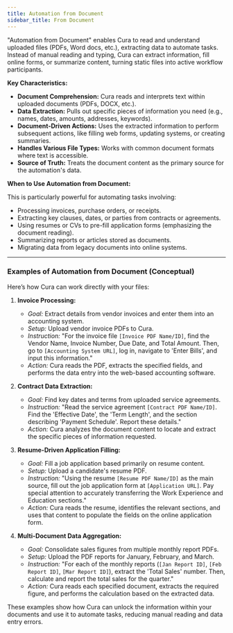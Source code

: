 ```yaml
---
title: Automation from Document
sidebar_title: From Document
---
```


"Automation from Document" enables Cura to read and understand uploaded files (PDFs, Word docs, etc.), extracting data to automate tasks. Instead of manual reading and typing, Cura can extract information, fill online forms, or summarize content, turning static files into active workflow participants.

**Key Characteristics:**

*   **Document Comprehension:** Cura reads and interprets text within uploaded documents (PDFs, DOCX, etc.).
*   **Data Extraction:** Pulls out specific pieces of information you need (e.g., names, dates, amounts, addresses, keywords).
*   **Document-Driven Actions:** Uses the extracted information to perform subsequent actions, like filling web forms, updating systems, or creating summaries.
*   **Handles Various File Types:** Works with common document formats where text is accessible.
*   **Source of Truth:** Treats the document content as the primary source for the automation's data.

**When to Use Automation from Document:**

This is particularly powerful for automating tasks involving:

*   Processing invoices, purchase orders, or receipts.
*   Extracting key clauses, dates, or parties from contracts or agreements.
*   Using resumes or CVs to pre-fill application forms (emphasizing the document reading).
*   Summarizing reports or articles stored as documents.
*   Migrating data from legacy documents into online systems.

---

### Examples of Automation from Document (Conceptual)

Here’s how Cura can work directly with your files:

1.  **Invoice Processing:**
    *   *Goal:* Extract details from vendor invoices and enter them into an accounting system.
    *   *Setup:* Upload vendor invoice PDFs to Cura.
    *   *Instruction:* "For the invoice file `[Invoice PDF Name/ID]`, find the Vendor Name, Invoice Number, Due Date, and Total Amount. Then, go to `[Accounting System URL]`, log in, navigate to 'Enter Bills', and input this information."
    *   *Action:* Cura reads the PDF, extracts the specified fields, and performs the data entry into the web-based accounting software.

2.  **Contract Data Extraction:**
    *   *Goal:* Find key dates and terms from uploaded service agreements.
    *   *Instruction:* "Read the service agreement `[Contract PDF Name/ID]`. Find the 'Effective Date', the 'Term Length', and the section describing 'Payment Schedule'. Report these details."
    *   *Action:* Cura analyzes the document content to locate and extract the specific pieces of information requested.

3.  **Resume-Driven Application Filling:**
    *   *Goal:* Fill a job application based primarily on resume content.
    *   *Setup:* Upload a candidate's resume PDF.
    *   *Instruction:* "Using the resume `[Resume PDF Name/ID]` as the main source, fill out the job application form at `[Application URL]`. Pay special attention to accurately transferring the Work Experience and Education sections."
    *   *Action:* Cura reads the resume, identifies the relevant sections, and uses that content to populate the fields on the online application form.

4.  **Multi-Document Data Aggregation:**
    *   *Goal:* Consolidate sales figures from multiple monthly report PDFs.
    *   *Setup:* Upload the PDF reports for January, February, and March.
    *   *Instruction:* "For each of the monthly reports (`[Jan Report ID]`, `[Feb Report ID]`, `[Mar Report ID]`), extract the 'Total Sales' number. Then, calculate and report the total sales for the quarter."
    *   *Action:* Cura reads each specified document, extracts the required figure, and performs the calculation based on the extracted data.

These examples show how Cura can unlock the information within your documents and use it to automate tasks, reducing manual reading and data entry errors.
